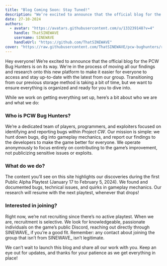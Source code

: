 ```yaml
---
title: "Blog Coming Soon: Stay Tuned!"
description: "We’re excited to announce that the official blog for the PCW Bug Hunters is on its way"
date: 27-10-2024
authors:
  - avatar: "https://avatars.githubusercontent.com/u/133239148?v=4"
    handle: ThatSINEWAVE
    username: SINEWAVE
    handleUrl: "https://github.com/ThatSINEWAVE"
cover: "https://raw.githubusercontent.com/ThatSINEWAVE/pcw-bughunters/refs/heads/main/app/opengraph-image.jpg"
---
```


Hey everyone! We’re excited to announce that the official blog for the PCW Bug Hunters is on its way. We're in the process of moving all our findings and research onto this new platform to make it easier for everyone to access and stay up-to-date with the latest from our group. Transitioning from our previous storage method is taking a bit of time, but we want to ensure everything is organized and ready for you to dive into.

While we work on getting everything set up, here’s a bit about who we are and what we do:

### Who is PCW Bug Hunters?
We’re a dedicated team of players, programmers, and exploiters focused on identifying and reporting bugs within *Project CW*. Our mission is simple: we hunt down bugs, dig into gameplay mechanics, and report our findings to the developers to make the game better for everyone. We operate anonymously to focus entirely on contributing to the game’s improvement, not publicizing sensitive issues or exploits.

### What do we do?
The content you’ll see on this site highlights our discoveries during the first Public Alpha Playtest (January 17 to February 5, 2024). We found and documented bugs, technical issues, and quirks in gameplay mechanics. Our research will resume with the next playtest, whenever that drops!

### Interested in joining?
Right now, we’re not recruiting since there’s no active playtest. When we are, recruitment is selective. We look for knowledgeable, passionate individuals on the game’s public Discord, reaching out directly through SINEWAVE_ if you’re a good fit. Remember: any contact about joining the group that isn’t from SINEWAVE_ isn’t legitimate.

We can’t wait to launch this blog and share all our work with you. Keep an eye out for updates, and thanks for your patience as we get everything in place!